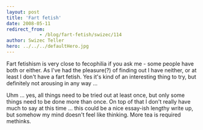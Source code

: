 ```yaml
---
layout: post
title: 'Fart fetish'
date: 2008-05-11
redirect_from: 
            - /blog/fart-fetish/swizec/114
author: Swizec Teller
hero: ../../../defaultHero.jpg
---
```

Fart fetishism is very close to fecophilia if you ask me - some people have both or either. As I've had the pleasure(?) of finding out I have neither, or at least I don't have a fart fetish. Yes it's kind of an interesting thing to try, but definitely not arousing in any way ...

Uhm ... yes, all things need to be tried out at least once, but only some things need to be done more than once. On top of that I don't really have much to say at this time ... this could be a nice essay-ish lengthy write up, but somehow my mind doesn't feel like thinking. More tea is required methinks.